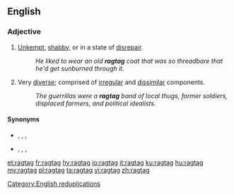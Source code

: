 {{also|rag-tag}}
==English==

===Adjective===
{{en-adj}}

# [[unkempt|Unkempt]], [[shabby]], or in a state of [[disrepair]].
#: ''He liked to wear an old '''ragtag''' coat that was so threadbare that he'd get sunburned through it.''
# Very [[diverse]]; comprised of [[irregular]] and [[dissimilar]] components.
#: ''The guerrillas were a '''ragtag''' band of local thugs, former soldiers, displaced farmers, and political idealists.''

====Synonyms====
* {{sense|unkempt|shabby|or in disrepair}} {{l|en|bedraggled}}, {{l|en|decrepit}}, {{l|en|motheaten}}, {{l|en|tattered}}
* {{sense|composed of irregular or dissimilar components}} {{l|en|motley}}, {{l|en|jumbled}}, {{l|en|patchwork}}, {{l|en|uneven}}

[[et:ragtag]]
[[fr:ragtag]]
[[hy:ragtag]]
[[io:ragtag]]
[[it:ragtag]]
[[ku:ragtag]]
[[hu:ragtag]]
[[my:ragtag]]
[[pl:ragtag]]
[[ta:ragtag]]
[[vi:ragtag]]
[[zh:ragtag]]

[[Category:English reduplications]]